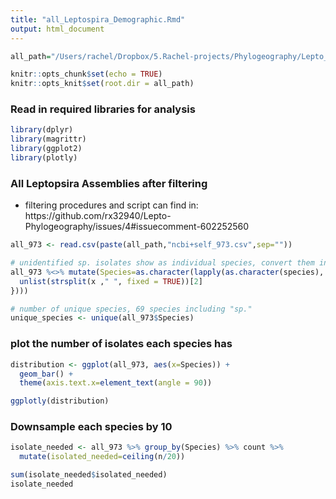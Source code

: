 ```yaml
---
title: "all_Leptospira_Demographic.Rmd"
output: html_document
---
```


```r
all_path="/Users/rachel/Dropbox/5.Rachel-projects/Phylogeography/Lepto_assemblies_V2/"

knitr::opts_chunk$set(echo = TRUE)
knitr::opts_knit$set(root.dir = all_path)
```

### Read in required libraries for analysis
```r
library(dplyr)
library(magrittr)
library(ggplot2)
library(plotly)
```

### All Leptopsira Assemblies after filtering 
- filtering procedures and script can find in: https://github.com/rx32940/Lepto-Phylogeography/issues/4#issuecomment-602252560
```r
all_973 <- read.csv(paste(all_path,"ncbi+self_973.csv",sep=""))

# unidentified sp. isolates show as individual species, convert them into one species
all_973 %<>% mutate(Species=as.character(lapply(as.character(species), function(x){
  unlist(strsplit(x ," ", fixed = TRUE))[2]
})))

# number of unique species, 69 species including "sp."
unique_species <- unique(all_973$Species)

```

### plot the number of isolates each species has

```r
distribution <- ggplot(all_973, aes(x=Species)) +
  geom_bar() +
  theme(axis.text.x=element_text(angle = 90))

ggplotly(distribution)

```
### Downsample each species by 10
```r
isolate_needed <- all_973 %>% group_by(Species) %>% count %>%
  mutate(isolated_needed=ceiling(n/20)) 

sum(isolate_needed$isolated_needed)
isolate_needed
```